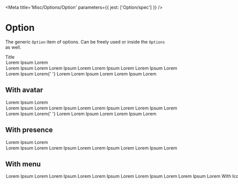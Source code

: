 

<Meta title='Misc/Options/Option' parameters={{ jest: ['Option/spec'] }} />

# Option

The generic <LinkTo kind='Misc/Options/Option' story='Default'>`Option`</LinkTo> item of options. Can be freely used or inside the <LinkTo kind='Misc/Options/Options' story='Default'>`Options`</LinkTo> as well.

<Canvas>
  <Story name='Default'>
    <Box position='relative' maxWidth={250}>
      <OptionTitle>Title</OptionTitle>
      <Option onClick={action('click')}>
        <Option.Content>Lorem Ipsum Lorem</Option.Content>
      </Option>
      <Option>
        <Option.Content>
          Lorem Ipsum Lorem Lorem Ipsum Lorem Lorem Ipsum Lorem Lorem Ipsum
          Lorem
        </Option.Content>
      </Option>
      <Option>
        <Option.Content>
          Lorem Ipsum Lorem{' '}
          <Option.Description>
            Lorem Lorem Ipsum Lorem Lorem Ipsum Lorem
          </Option.Description>
        </Option.Content>
      </Option>
    </Box>
  </Story>
</Canvas>

## With avatar

<Canvas>
  <Story name='withAvatar'>
    <Box position='relative' maxWidth={250}>
      <Option onClick={action('click')}>
        <Option.Avatar>
          <Avatar url={exampleAvatar} size='x28' />
        </Option.Avatar>
        <Option.Content>Lorem Ipsum Lorem</Option.Content>
      </Option>
      <Option>
        <Option.Avatar>
          <Avatar url={exampleAvatar} size='x28' />
        </Option.Avatar>
        <Option.Content>
          Lorem Ipsum Lorem Lorem Ipsum Lorem Lorem Ipsum Lorem Lorem Ipsum
          Lorem
        </Option.Content>
      </Option>
      <Option>
        <Option.Avatar>
          <Avatar url={exampleAvatar} size='x28' />
        </Option.Avatar>
        <Option.Content>
          Lorem Ipsum Lorem{' '}
          <Option.Description>
            Lorem Lorem Ipsum Lorem Lorem Ipsum Lorem
          </Option.Description>
        </Option.Content>
      </Option>
    </Box>
  </Story>
</Canvas>

## With presence

<Canvas>
  <Story name='withPresence'>
    <Box position='relative' maxWidth={250}>
      <Option onClick={action('click')}>
        <Option.Column>
          <StatusBullet />
        </Option.Column>
        <Option.Content>Lorem Ipsum Lorem</Option.Content>
      </Option>
      <Option>
        <Option.Avatar>
          <Avatar url={exampleAvatar} size='x28' />
        </Option.Avatar>
        <Option.Column>
          <StatusBullet />
        </Option.Column>
        <Option.Content>
          Lorem Ipsum Lorem Lorem Ipsum Lorem Lorem Ipsum Lorem Lorem Ipsum
          Lorem
        </Option.Content>
      </Option>
    </Box>
  </Story>
</Canvas>

## With menu

<Canvas>
  <Story name='withMenu'>
    <Box position='relative' maxWidth={250}>
      <Option onClick={action('click')}>
        <Option.Content>Lorem Ipsum Lorem</Option.Content>
        <Option.Menu>
          <Menu options={menuOptions} />
        </Option.Menu>
      </Option>
      <Option>
        <Option.Avatar>
          <Avatar url={exampleAvatar} size='x28' />
        </Option.Avatar>
        <Option.Column>
          <StatusBullet />
        </Option.Column>
        <Option.Content>
          Lorem Ipsum Lorem Lorem Ipsum Lorem Lorem Ipsum Lorem Lorem Ipsum
          Lorem
        </Option.Content>
        <Option.Menu>
          <Menu options={menuOptions} />
        </Option.Menu>
      </Option>
    </Box>
  </Story>
</Canvas>

## With Icon

<Canvas>
  <Story name='withIcon'>
    <Box position='relative' maxWidth={250}>
      <Option onClick={action('click')}>
        <Option.Icon name='bell' />
        <Option.Content>Lorem Ipsum Lorem</Option.Content>
        <Option.Menu>
          <Menu options={menuOptions} />
        </Option.Menu>
      </Option>
      <Option>
        <Option.Avatar>
          <Avatar url={exampleAvatar} size='x28' />
        </Option.Avatar>
        <Option.Icon name='bell' />
        <Option.Column>
          <StatusBullet />
        </Option.Column>
        <Option.Content>
          Lorem Ipsum Lorem Lorem Ipsum Lorem Lorem Ipsum Lorem Lorem Ipsum
          Lorem
        </Option.Content>
        <Option.Menu>
          <Menu options={menuOptions} />
        </Option.Menu>
      </Option>
    </Box>
  </Story>
</Canvas>

## As UserItem

<Canvas>
  <Story name='asUserItem'>
    <Box position='relative' maxWidth={330}>
      <Option onClick={action('click')}>
        <Option.Avatar>
          <Avatar url={exampleAvatar} size='x28' />
        </Option.Avatar>
        <Option.Column>
          <StatusBullet />
        </Option.Column>
        <Option.Content>
          <Box withTruncatedText fontScale='p2'>
            carla.culhane{' '}
            <Box is='span' color='neutral-500'>
              (carla hune)
            </Box>
          </Box>
        </Option.Content>
        <Option.Menu>
          <Menu options={menuOptions} />
        </Option.Menu>
      </Option>
    </Box>
  </Story>
</Canvas>

## As Skeleton

<Canvas>
  <Story name='Skeleton'>
    <Box position='relative' maxWidth={330}>
      <Option.Skeleton />
    </Box>
  </Story>
</Canvas>

<ArgsTable of={Option} />
